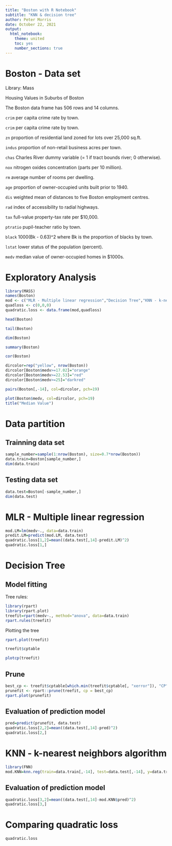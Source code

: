 ```yaml
---
title: "Boston with R Notebook"
subtitle: "KNN & decision tree"
author: Peter Morris
date: October 22, 2021
output:
  html_notebook:
    theme: united
    toc: yes
    number_sections: true
---
```


# Boston - Data set

Library: Mass

Housing Values in Suburbs of Boston
<p>The Boston data frame has 506 rows and 14 columns.
</p>

<code>crim</code> per capita crime rate by town.
</p>
<code>crim</code> per capita crime rate by town.
</p>
 
<code>zn</code> proportion of residential land zoned for lots over 25,000 sq.ft.
</p>
 
<code>indus</code> proportion of non-retail business acres per town.
</p>
 
<code>chas</code> Charles River dummy variable (= 1 if tract bounds river; 0 otherwise).
</p>
 
<code>nox</code> nitrogen oxides concentration (parts per 10 million).
</p>
 
<code>rm</code> average number of rooms per dwelling.
</p>
 
<code>age</code> proportion of owner-occupied units built prior to 1940.
</p>
 
<code>dis</code> weighted mean of distances to five Boston employment centres.
</p>
 
<code>rad</code> index of accessibility to radial highways.
</p>
 
<code>tax</code> full-value property-tax rate per \$10,000.
</p>
 
<code>ptratio</code> pupil-teacher ratio by town.
</p>
 
<code>black</code> 1000(Bk - 0.63)^2 where Bk is the proportion of blacks
by town.
</p>
 
<code>lstat</code> lower status of the population (percent).
</p>
 
<code>medv</code> median value of owner-occupied homes in \$1000s.
</p>


# Exploratory Analysis

```r
library(MASS)
names(Boston)
mod <- c("MLR - Multiple linear regression","Decision Tree","KNN - k-nearest neighbors algorithm")
quadloss <- c(0,0,0)
quadratic.loss <- data.frame(mod,quadloss)
```


```r
head(Boston)
```

```r
tail(Boston)
```

```r
dim(Boston)
```

```r
summary(Boston)
```

```r
cor(Boston)
```

```r
dircolor=rep("yellow", nrow(Boston))
dircolor[Boston$medv>=17.02]="orange"
dircolor[Boston$medv>=22.53]="red"
dircolor[Boston$medv>=25]="darkred"

pairs(Boston[,-14], col=dircolor, pch=19)
```

```r
plot(Boston$medv, col=dircolor, pch=19)
title("Median Value")
```


# Data partition
## Trainning data set
```r
sample_number=sample(1:nrow(Boston), size=0.7*nrow(Boston))
data.train=Boston[sample_number,]
dim(data.train)
```
## Testing data set
```r
data.test=Boston[-sample_number,]
dim(data.test)
```

# MLR - Multiple linear regression


```r
mod.LM=lm(medv~., data=data.train)
predit.LM=predict(mod.LM, data.test)
quadratic.loss[1,2]=mean((data.test[,14]-predit.LM)^2)
quadratic.loss[1,]
```


# Decision Tree
## Model fitting 
Tree rules:
```r
library(rpart)
library(rpart.plot)
treefit=rpart(medv~., method="anova", data=data.train) 
rpart.rules(treefit)
```
Plotting the tree


```r
rpart.plot(treefit)
```


```r
treefit$cptable
```

```r
plotcp(treefit)
```


## Prune

```r
best_cp <- treefit$cptable[which.min(treefit$cptable[, "xerror"]), "CP"]
prunefit <- rpart::prune(treefit, cp = best_cp)
rpart.plot(prunefit)
```


## Evaluation of prediction model
```r
pred=predict(prunefit, data.test)
quadratic.loss[2,2]=mean((data.test[,14]-pred)^2)
quadratic.loss[2,]
```

# KNN - k-nearest neighbors algorithm
```r
library(FNN)
mod.KNN=knn.reg(train=data.train[,-14], test=data.test[,-14], y=data.train[,14], k=5)
```

## Evaluation of prediction model
```r
quadratic.loss[3,2]=mean((data.test[,14]-mod.KNN$pred)^2)
quadratic.loss[3,]
```
# Comparing quadratic loss
```r
quadratic.loss
```
